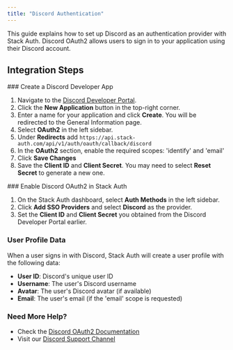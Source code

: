 ```yaml
---
title: "Discord Authentication"
---
```


This guide explains how to set up Discord as an authentication provider with Stack Auth. Discord OAuth2 allows users to sign in to your application using their Discord account.

## Integration Steps

<Steps>
  <Step>
  ### Create a Discord Developer App
  
  1. Navigate to the [Discord Developer Portal](https://discord.com/developers/applications).
  2. Click the **New Application** button in the top-right corner.
  3. Enter a name for your application and click **Create**. You will be redirected to the General Information page.
  4. Select **OAuth2** in the left sidebar.
  5. Under **Redirects** add `https://api.stack-auth.com/api/v1/auth/oauth/callback/discord`
  6. In the **OAuth2** section, enable the required scopes: 'identify' and 'email'
  7. Click **Save Changes**
  8. Save the **Client ID** and **Client Secret**. You may need to select **Reset Secret** to generate a new one.
  </Step>
  <Step>
  ### Enable Discord OAuth2 in Stack Auth
  
  1. On the Stack Auth dashboard, select **Auth Methods** in the left sidebar.
  2. Click **Add SSO Providers** and select **Discord** as the provider.
  3. Set the **Client ID** and **Client Secret** you obtained from the Discord Developer Portal earlier.

  </Step>
</Steps>

### User Profile Data

When a user signs in with Discord, Stack Auth will create a user profile with the following data:

- **User ID**: Discord's unique user ID
- **Username**: The user's Discord username
- **Avatar**: The user's Discord avatar (if available)
- **Email**: The user's email (if the 'email' scope is requested)


### Need More Help?

- Check the [Discord OAuth2 Documentation](https://discord.com/developers/docs/topics/oauth2)
- Visit our [Discord Support Channel](https://discord.stack-auth.com)
